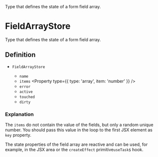 
<Title>FieldArrayStore</Title>
<Description>Type that defines the state of a form field array.</Description>

# FieldArrayStore

Type that defines the state of a form field array.

## Definition

- `FieldArrayStore` <Property type="object" />
  - `name` <Property type="string" />
  - `items` <Property type={{ type: 'array', item: 'number' }} />
  - `error` <Property type="string" />
  - `active` <Property type="boolean" />
  - `touched` <Property type="boolean" />
  - `dirty` <Property type="boolean" />

### Explanation

The `items` do not contain the value of the fields, but only a random unique number. You should pass this value in the loop to the first JSX element as `key` property.

The state properties of the field array are reactive and can be used, for example, in the JSX area or the <Solid>`createEffect` primitive</Solid><Qwik>`useTask$` hook</Qwik>.

